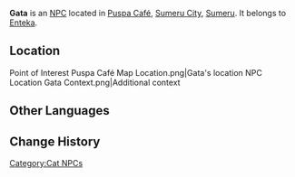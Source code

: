 {{Character Infobox
|name             = Gata
|type             = NPC
|image            = NPC Gata.png
|region           = Sumeru
|affiliation      = 
|title            = 
}}
'''Gata''' is an [[NPC]] located in [[Puspa Café]], [[Sumeru City]], [[Sumeru]]. It belongs to [[Enteka]].

==Location==
<gallery>
Point of Interest Puspa Café Map Location.png|Gata's location
NPC Location Gata Context.png|Additional context
</gallery>
<!--
==Profile==
''(To be added.)''

===Personality===
''(To be added.)''

===Appearance===
''(To be added.)''

==Quests and Events==
{{Quests and Events}}

==Dialogue==

==Trivia==
-->
==Other Languages==
{{Other Languages
|default_hidden = 1
|en      = Gata
|zhs     = 伽塔
|zhs_rm  = Gā​tǎ
|zht     = 伽塔
|zht_rm  = Gā​tǎ
|ja      = ガタ
|ja_rm   = Gata
|ko      = 가타
|ko_rm   = Gata
|es      = Gata
|fr      = Gata
|ru      = Гата
|th      = Gata
|vi      = Gata
|de      = Gata
|id      = Gata
|pt      = Gata
|tr      = Gata
|it      = Gata
}}

==Change History==
{{Change History|3.0}}
<!--
==References==
{{Reflist}}
-->
[[Category:Cat NPCs]]